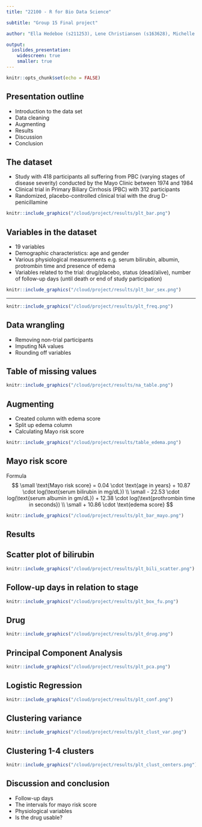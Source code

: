 ```yaml
---
title: "22100 - R for Bio Data Science"

subtitle: "Group 15 Final project"

author: "Ella Hedeboe (s211253), Lene Christiansen (s163628), Michelle Anker Pihl (s174347) and Mie Guldhammer Andersen (s174343)"

output:
  ioslides_presentation:
    widescreen: true
    smaller: true
---
```


<style>
div.footnotes {
  position: absolute;
  bottom: 0;
  margin-bottom: 10px;
  width: 80%;
  font-size: 0.4em;
}
</style>

<script src="https://ajax.googleapis.com/ajax/libs/jquery/3.1.1/jquery.min.js"></script>

<script>
  $(document).ready(function() {
    $('slide:not(.backdrop):not(.title-slide)').append('<div class=\"footnotes\">');

    $('footnote').each(function(index) {
      var text  = $(this).html();
      var fnNum = (index+1).toString().sup();
      $(this).html(text + fnNum);

      var footnote   = fnNum + ': ' + $(this).attr('content') + '<br/>';
      var oldContent = $(this).parents('slide').children('div.footnotes').html();
      var newContent = oldContent + footnote;
      $(this).parents('slide').children('div.footnotes').html(newContent);
    });
  });
</script>


```r
knitr::opts_chunk$set(echo = FALSE)
```

## Presentation outline 

- Introduction to the data set
- Data cleaning
- Augmenting
- Results
- Discussion
- Conclusion


## The dataset

- Study with 418 participants all suffering from PBC (varying stages of disease severity) conducted by the Mayo Clinic between 1974 and 1984
- Clinical trial in Primary Biliary Cirrhosis (PBC) with 312 participants 
- Randomized, placebo-controlled clinical trial with the drug D-penicillamine

```r
knitr::include_graphics("/cloud/project/results/plt_bar.png")
```

## Variables in the dataset

- 19 variables
- Demographic characteristics: age and gender
- Various physiological measurements e.g. serum bilirubin, albumin, protrombin time and presence of edema
- Variables related to the trial: drug/placebo, status (dead/alive), number of follow-up days (until death or end of study participation)

```r
knitr::include_graphics("/cloud/project/results/plt_bar_sex.png")
```

---

```r
knitr::include_graphics("/cloud/project/results/plt_freq.png")
```

## Data wrangling

- Removing non-trial participants
- Imputing NA values
- Rounding off variables

## Table of missing values
```r
knitr::include_graphics("/cloud/project/results/na_table.png")
```


## Augmenting

- Created column with edema score
- Split up edema column
- Calculating Mayo risk score
```r
knitr::include_graphics("/cloud/project/results/table_edema.png")
```

## Mayo risk score 

Formula<footnote content="https://www.ncbi.nlm.nih.gov/pmc/articles/PMC4419097/?fbclid=IwAR3A0iZyyxnWdG0mObdwS4U_HBocqfsYkWji50e_1M_2zeCZVFLO8WH3Qyo"></footnote>
$$
\small \text{Mayo risk score} = 0.04 \cdot \text{age in years} + 10.87 \cdot log(\text{serum bilirubin in mg/dL}) \\ \small - 22.53 \cdot log(\text{serum albumin in gm/dL}) + 12.38 \cdot log(\text{prothrombin time in seconds}) \\ \small + 10.86 \cdot \text{edema score}
$$

```r
knitr::include_graphics("/cloud/project/results/plt_bar_mayo.png")
```

## Results

      
## Scatter plot of bilirubin
```r
knitr::include_graphics("/cloud/project/results/plt_bili_scatter.png")
```

## Follow-up days in relation to stage

```r
knitr::include_graphics("/cloud/project/results/plt_box_fu.png")
```

## Drug
```r
knitr::include_graphics("/cloud/project/results/plt_drug.png")
```

## Principal Component Analysis

```r
knitr::include_graphics("/cloud/project/results/plt_pca.png")
```

## Logistic Regression

```r
knitr::include_graphics("/cloud/project/results/plt_conf.png")
```

## Clustering variance

```r
knitr::include_graphics("/cloud/project/results/plt_clust_var.png")
```

## Clustering 1-4 clusters
```r
knitr::include_graphics("/cloud/project/results/plt_clust_centers.png")
```

## Discussion and conclusion 
- Follow-up days
- The intervals for mayo risk score 
- Physiological variables 
- Is the drug usable? 

